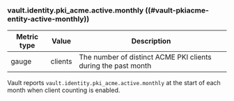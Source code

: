 ### vault.identity.pki_acme.active.monthly ((#vault-pkiacme-entity-active-monthly))

Metric type | Value   | Description
----------- | ------- | -----------
gauge       | clients | The number of distinct ACME PKI clients during the past month

Vault reports `vault.identity.pki_acme.active.monthly` at the start of each month
when client counting is enabled.
